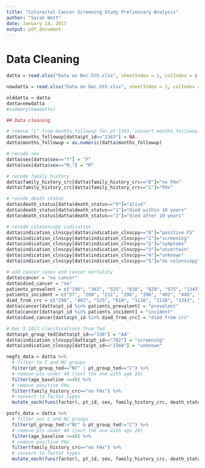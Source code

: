 ```yaml
---
title: "Colorectal Cancer Screening Study Preliminary Analysis"
author: "Sarah Watt"
date: January 14, 2017
output: pdf_document
---
```


# Data Cleaning

```r

datta = read.xlsx("Data on Dec.5th.xlsx", sheetIndex = 1, colIndex = c(1:4, 15, 21, 24:28))

newdatta = read.xlsx("Data on Dec.5th.xlsx", sheetIndex = 1, colIndex = c(1:4, 15, 21, 24:28))

olddatta = datta
datta=newdatta
#summary(newdatta)

## Data cleaning

# remove "L" from months_followup for pt 1343, convert months_followup to numeric
datta$months_followup[datta$pt_id=="1343"] = NA
datta$months_followup = as.numeric(datta$months_followup)

# recode sex
datta$sex[datta$sex=="f"] = "F"
datta$sex[datta$sex=="M,"] = "M"

# recode family history
datta$family_history_crc[datta$family_history_crc=="0"]="no FHx"
datta$family_history_crc[datta$family_history_crc=="1"]="FHx"

# recode death status
datta$death_status[datta$death_status=="0"]="alive"
datta$death_status[datta$death_status=="1"]="died within 10 years"
datta$death_status[datta$death_status=="2"]="died after 10 years"

# recode colonoscopy indication
datta$indication_clnscpy[datta$indication_clnscpy=="0"]="positive FS"
datta$indication_clnscpy[datta$indication_clnscpy=="1"]="screening"
datta$indication_clnscpy[datta$indication_clnscpy=="2"]="symptoms"
datta$indication_clnscpy[datta$indication_clnscpy=="3"]="uncertain"
datta$indication_clnscpy[datta$indication_clnscpy=="4"]="unknown"
datta$indication_clnscpy[datta$indication_clnscpy=="5"]="no colonscopy"

# add cancer cases and cancer mortality
datta$cancer = "no cancer"
datta$died_cancer = "no"
patients_prevalent = c("196", "363", "525", "610", "829", "975", "1343", "1458")
patients_incident = c("57", "200", "211", "296", "396", "402", "449", "553", "763", "773", "828", "963", "1045", "1116", "1138", "1150", "1318", "1335", "1364", "1433", "1447", "1573", "1665", "1683")
died_from_crc = c("296", "402", "525", "610", "1116", "1138", "1343", "1364", "1447")
datta$cancer[datta$pt_id %in% patients_prevalent] = "prevalent"
datta$cancer[datta$pt_id %in% patients_incident] = "incident"
datta$died_cancer[datta$pt_id %in% died_from_crc] = "died from crc"

# Dec 5 2017 clarifications from Ted
datta$pt_group_ted[datta$pt_id=="330"] = "AA"
datta$indication_clnscpy[datta$pt_id=="782"] = "screening"
datta$indication_clnscpy[datta$pt_id=="1568"] = "unknown"

negfs_data = datta %>%
  # filter to C and NC groups
  filter(pt_group_ted=="NC" | pt_group_ted=="C") %>%
  # remove pts under 40 (just the one with age 26) 
  filter(age_baseline >=40) %>%
  # remove positive FHx
  filter(family_history_crc=="no FHx") %>%
  # convert to factor types
  mutate_each(funs(factor), pt_id, sex, family_history_crc, death_status, pt_group_ted, indication_clnscpy, cancer, died_cancer)

posfs_data = datta %>%
  # filter out C and NC groups
  filter(pt_group_ted!="NC" & pt_group_ted!="C") %>%
  # remove pts under 40 (just the one with age 26) 
  filter(age_baseline >=40) %>%
  # remove positive FHx
  filter(family_history_crc=="no FHx") %>%
  # convert to factor types
  mutate_each(funs(factor), pt_id, sex, family_history_crc, death_status, pt_group_ted, indication_clnscpy, cancer, died_cancer)

```







